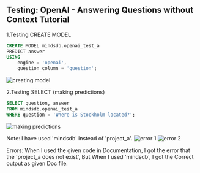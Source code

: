 ## Testing: OpenAI - Answering Questions without Context Tutorial

1.Testing CREATE MODEL
```sql
CREATE MODEL mindsdb.openai_test_a
PREDICT answer
USING
    engine = 'openai',
    question_column = 'question';
```

![creating model](https://cdn.discordapp.com/attachments/1073262776463675396/1106969066939367454/Screenshot_48.png)

2.Testing SELECT (making predictions)
```sql
SELECT question, answer
FROM mindsdb.openai_test_a
WHERE question = 'Where is Stockholm located?';
```

![making predictions](https://cdn.discordapp.com/attachments/1073262776463675396/1106969305364570122/Screenshot_49.png)

Note: I have used 'mindsdb' instead of 'project_a'.
![error 1](https://cdn.discordapp.com/attachments/1073262776463675396/1106970666038743091/Screenshot_50.png)
![error 2](https://cdn.discordapp.com/attachments/1073262776463675396/1106970666294587453/Screenshot_51.png)

Errors:
When I used the given code in Documentation, I got the error that the 'project_a does not exist', But When I used 'mindsdb', I got the Correct output as given Doc file.
